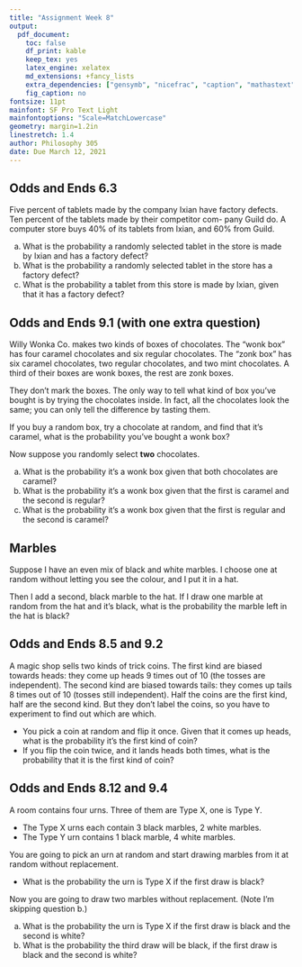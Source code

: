 ```yaml
---
title: "Assignment Week 8"
output:
  pdf_document:
    toc: false
    df_print: kable
    keep_tex: yes
    latex_engine: xelatex
    md_extensions: +fancy_lists
    extra_dependencies: ["gensymb", "nicefrac", "caption", "mathastext"]
    fig_caption: no
fontsize: 11pt
mainfont: SF Pro Text Light
mainfontoptions: "Scale=MatchLowercase"
geometry: margin=1.2in
linestretch: 1.4
author: Philosophy 305
date: Due March 12, 2021
---
```


## Odds and Ends 6.3

Five percent of tablets made by the company Ixian have factory defects. Ten percent of the tablets made by their competitor com- pany Guild do. A computer store buys 40% of its tablets from Ixian, and 60% from Guild.

a. What is the probability a randomly selected tablet in the store is made by Ixian and has a factory defect?
b. What is the probability a randomly selected tablet in the store has a factory defect?
c. What is the probability a tablet from this store is made by Ixian, given that it has a factory defect?

## Odds and Ends 9.1 (with one extra question)

Willy Wonka Co. makes two kinds of boxes of chocolates. The "wonk box" has four caramel chocolates and six regular chocolates. The "zonk box" has six caramel chocolates, two regular chocolates, and two mint chocolates. A third of their boxes are wonk boxes, the rest are zonk boxes.

They don't mark the boxes. The only way to tell what kind of box you've bought is by trying the chocolates inside. In fact, all the chocolates look the same; you can only tell the difference by tasting them.

If you buy a random box, try a chocolate at random, and find that it's caramel, what is the probability you've bought a wonk box?

Now suppose you randomly select **two** chocolates.

a. What is the probability it's a wonk box given that both chocolates are caramel?
b. What is the probability it's a wonk box given that the first is caramel and the second is regular?
c. What is the probability it's a wonk box given that the first is regular and the second is caramel?

## Marbles

Suppose I have an even mix of black and white marbles. I choose one at random without letting you see the colour, and I put it in a hat.

Then I add a second, black marble to the hat. If I draw one marble at random from the hat and it's black, what is the probability the marble left in the hat is black?

## Odds and Ends 8.5 and 9.2

A magic shop sells two kinds of trick coins. The first kind are biased towards heads: they come up heads 9 times out of 10 (the tosses are independent). The second kind are biased towards tails: they comes up tails 8 times out of 10 (tosses still independent). Half the coins are the first kind, half are the second kind. But they don't label the coins, so you have to experiment to find out which are which.

- You pick a coin at random and flip it once. Given that it comes up heads, what is the probability it's the first kind of coin?
- If you flip the coin twice, and it lands heads both times, what is the probability that it is the first kind of coin?

## Odds and Ends 8.12 and 9.4

A room contains four urns. Three of them are Type X, one is Type Y.

- The Type X urns each contain 3 black marbles, 2 white marbles.
- The Type Y urn contains 1 black marble, 4 white marbles.

You are going to pick an urn at random and start drawing marbles from it at random without replacement.

- What is the probability the urn is Type X if the first draw is black?

Now you are going to draw two marbles without replacement. (Note I'm skipping question b.)

a.    What is the probability the urn is Type X if the first draw is black and the second is white? \setcounter{enumi}{2}
c.    What is the probability the third draw will be black, if the first draw is black and the second is white?